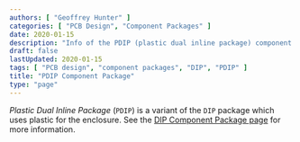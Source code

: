 ```yaml
---
authors: [ "Geoffrey Hunter" ]
categories: [ "PCB Design", "Component Packages" ]
date: 2020-01-15
description: "Info of the PDIP (plastic dual inline package) component package."
draft: false
lastUpdated: 2020-01-15
tags: [ "PCB design", "component packages", "DIP", "PDIP" ]
title: "PDIP Component Package"
type: "page"
---
```



_Plastic Dual Inline Package_ (`PDIP`) is a variant of the `DIP` package which uses plastic for the enclosure. See the [DIP Component Package page](/pcb-design/component-packages/dip-component-package) for more information.
